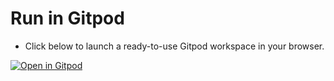 # Run in Gitpod

- Click below to launch a ready-to-use Gitpod workspace in your browser.

[![Open in Gitpod](https://gitpod.io/button/open-in-gitpod.svg)](https://gitpod.io/#https://github.com/documenso/documenso)
